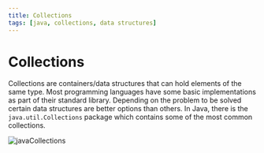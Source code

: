 ```yaml
---
title: Collections
tags: [java, collections, data structures]
---
```


# Collections

Collections are containers/data structures that can hold elements of the same type. Most programming languages have some basic implementations as part of their standard library. Depending on the problem to be solved certain data structures are better options than others. In Java, there is the `java.util.Collections` package which contains some of the most common collections.

![javaCollections](/compSci/javaCollections.png)
